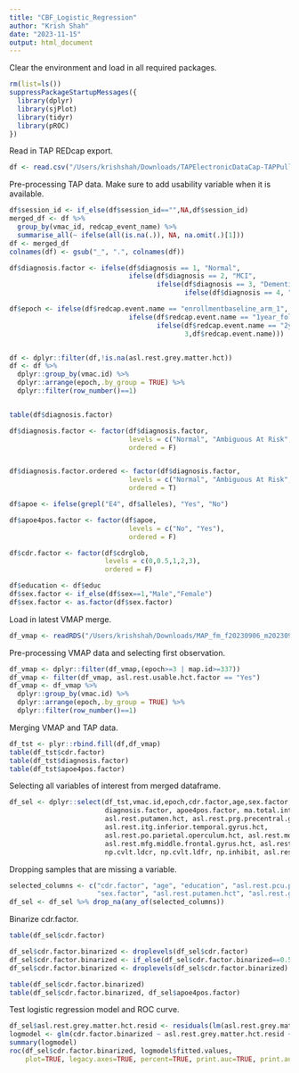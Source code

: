 ```yaml
---
title: "CBF_Logistic_Regression"
author: "Krish Shah"
date: "2023-11-15"
output: html_document
---
```


Clear the environment and load in all required packages.

```r
rm(list=ls())
suppressPackageStartupMessages({
  library(dplyr)
  library(sjPlot)
  library(tidyr)
  library(pROC)
})
```

Read in TAP REDcap export.

```r
df <- read.csv("/Users/krishshah/Downloads/TAPElectronicDataCap-TAPPullASLWHR_DATA_2023-10-15_1301.csv")
```

Pre-processing TAP data. Make sure to add usability variable when it is available.

```r
df$session_id <- if_else(df$session_id=="",NA,df$session_id)
merged_df <- df %>%
  group_by(vmac_id, redcap_event_name) %>%
  summarise_all(~ ifelse(all(is.na(.)), NA, na.omit(.)[1]))
df <- merged_df
colnames(df) <- gsub("_", ".", colnames(df))

df$diagnosis.factor <- ifelse(df$diagnosis == 1, "Normal",
                              ifelse(df$diagnosis == 2, "MCI",
                                     ifelse(df$diagnosis == 3, "Dementia",
                                            ifelse(df$diagnosis == 4, "Ambiguous At Risk", NA))))

df$epoch <- ifelse(df$redcap.event.name == "enrollmentbaseline_arm_1", 1,
                              ifelse(df$redcap.event.name == "1year_followup_arm_1", 2,
                                     ifelse(df$redcap.event.name == "2year_followup_arm_1",
                                            3,df$redcap.event.name)))


df <- dplyr::filter(df,!is.na(asl.rest.grey.matter.hct))
df <- df %>% 
  dplyr::group_by(vmac.id) %>%
  dplyr::arrange(epoch,.by_group = TRUE) %>% 
  dplyr::filter(row_number()==1)


table(df$diagnosis.factor)

df$diagnosis.factor <- factor(df$diagnosis.factor,
                              levels = c("Normal", "Ambiguous At Risk", "MCI", "Dementia"),
                              ordered = F)


df$diagnosis.factor.ordered <- factor(df$diagnosis.factor,
                              levels = c("Normal", "Ambiguous At Risk", "MCI", "Dementia"),
                              ordered = T)

df$apoe <- ifelse(grepl("E4", df$alleles), "Yes", "No")

df$apoe4pos.factor <- factor(df$apoe,
                              levels = c("No", "Yes"),
                              ordered = F)

df$cdr.factor <- factor(df$cdrglob,
                        levels = c(0,0.5,1,2,3),
                        ordered = F)

df$education <- df$educ
df$sex.factor <- if_else(df$sex==1,"Male","Female")
df$sex.factor <- as.factor(df$sex.factor)
```

Load in latest VMAP merge.

```r
df_vmap <- readRDS("/Users/krishshah/Downloads/MAP_fm_f20230906_m20230906.rds")
```

Pre-processing VMAP data and selecting first observation.

```r
df_vmap <- dplyr::filter(df_vmap,(epoch>=3 | map.id>=337))
df_vmap <- filter(df_vmap, asl.rest.usable.hct.factor == "Yes")
df_vmap <- df_vmap %>% 
  dplyr::group_by(vmac.id) %>%
  dplyr::arrange(epoch,.by_group = TRUE) %>% 
  dplyr::filter(row_number()==1)
```

Merging VMAP and TAP data.

```r
df_tst <- plyr::rbind.fill(df,df_vmap)
table(df_tst$cdr.factor)
table(df_tst$diagnosis.factor)
table(df_tst$apoe4pos.factor)
```

Selecting all variables of interest from merged dataframe.

```r
df_sel <- dplyr::select(df_tst,vmac.id,epoch,cdr.factor,age,sex.factor,education,asl.rest.pcu.precuneus.hct,
                        diagnosis.factor, apoe4pos.factor, ma.total.intracranial.vol, raceethnicity.factor,
                        asl.rest.putamen.hct, asl.rest.prg.precentral.gyrus.hct, asl.rest.hippocampus.hct,
                        asl.rest.itg.inferior.temporal.gyrus.hct,
                        asl.rest.po.parietal.operculum.hct, asl.rest.morg.medial.orbital.gyrus.hct,
                        asl.rest.mfg.middle.frontal.gyrus.hct, asl.rest.grey.matter.hct.scov,
                        np.cvlt.ldcr, np.cvlt.ldfr, np.inhibit, asl.rest.grey.matter.hct)
```

Dropping samples that are missing a variable.

```r
selected_columns <- c("cdr.factor", "age", "education", "asl.rest.pcu.precuneus.hct", "apoe4pos.factor", 
                      "sex.factor", "asl.rest.putamen.hct", "asl.rest.grey.matter.hct")
df_sel <- df_sel %>% drop_na(any_of(selected_columns))
```

Binarize cdr.factor.
```r
table(df_sel$cdr.factor)

df_sel$cdr.factor.binarized <- droplevels(df_sel$cdr.factor)
df_sel$cdr.factor.binarized <- if_else(df_sel$cdr.factor.binarized==0.5 | df_sel$cdr.factor.binarized==2 | df_sel$cdr.factor.binarized==3,factor(1, levels=levels(df_sel$cdr.factor.binarized)),df_sel$cdr.factor.binarized)
df_sel$cdr.factor.binarized <- droplevels(df_sel$cdr.factor.binarized)

table(df_sel$cdr.factor.binarized)
table(df_sel$cdr.factor.binarized, df_sel$apoe4pos.factor)
```

Test logistic regression model and ROC curve.
```r
df_sel$asl.rest.grey.matter.hct.resid <- residuals(lm(asl.rest.grey.matter.hct ~ asl.rest.putamen.hct, data = df_sel))
logmodel <- glm(cdr.factor.binarized ~ asl.rest.grey.matter.hct.resid + age + sex.factor + education + apoe4pos.factor, data=df_sel, family="binomial")
summary(logmodel)
roc(df_sel$cdr.factor.binarized, logmodel$fitted.values,
    plot=TRUE, legacy.axes=TRUE, percent=TRUE, print.auc=TRUE, print.auc.y=40, col="red")
```